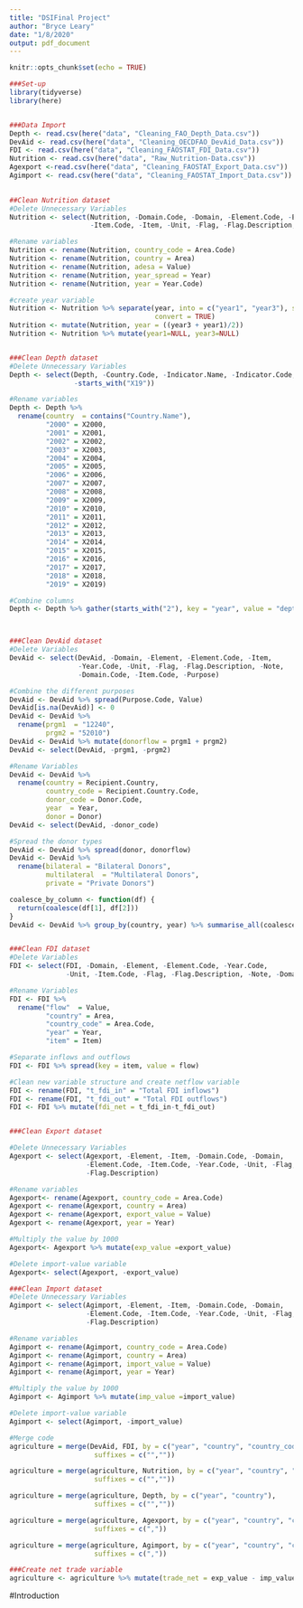 ```yaml
---
title: "DSIFinal Project"
author: "Bryce Leary"
date: "1/8/2020"
output: pdf_document
---
```


```r
knitr::opts_chunk$set(echo = TRUE)
```

```r
###Set-up
library(tidyverse)
library(here)


###Data Import
Depth <- read.csv(here("data", "Cleaning_FAO_Depth_Data.csv"))
DevAid <- read.csv(here("data", "Cleaning_OECDFAO_DevAid_Data.csv"))
FDI <- read.csv(here("data", "Cleaning_FAOSTAT_FDI_Data.csv"))
Nutrition <- read.csv(here("data", "Raw_Nutrition-Data.csv"))
Agexport <-read.csv(here("data", "Cleaning_FAOSTAT_Export_Data.csv"))
Agimport <- read.csv(here("data", "Cleaning_FAOSTAT_Import_Data.csv"))

  
##Clean Nutrition dataset
#Delete Unnecessary Variables
Nutrition <- select(Nutrition, -Domain.Code, -Domain, -Element.Code, -Element, 
                    -Item.Code, -Item, -Unit, -Flag, -Flag.Description, -Note)

#Rename variables
Nutrition <- rename(Nutrition, country_code = Area.Code)
Nutrition <- rename(Nutrition, country = Area)
Nutrition <- rename(Nutrition, adesa = Value)
Nutrition <- rename(Nutrition, year_spread = Year)
Nutrition <- rename(Nutrition, year = Year.Code)

#create year variable
Nutrition <- Nutrition %>% separate(year, into = c("year1", "year3"), sep = 4, 
                                    convert = TRUE)
Nutrition <- mutate(Nutrition, year = ((year3 + year1)/2))
Nutrition <- Nutrition %>% mutate(year1=NULL, year3=NULL)


###Clean Depth dataset
#Delete Unnecessary Variables
Depth <- select(Depth, -Country.Code, -Indicator.Name, -Indicator.Code, 
                -starts_with("X19"))

#Rename variables
Depth <- Depth %>%
  rename(country  = contains("Country.Name"),
         "2000" = X2000,
         "2001" = X2001,
         "2002" = X2002,
         "2003" = X2003,
         "2004" = X2004,
         "2005" = X2005,
         "2006" = X2006,
         "2007" = X2007,
         "2008" = X2008,
         "2009" = X2009,
         "2010" = X2010,
         "2011" = X2011,
         "2012" = X2012,
         "2013" = X2013,
         "2014" = X2014,
         "2015" = X2015,
         "2016" = X2016,
         "2017" = X2017,
         "2018" = X2018,
         "2019" = X2019)

#Combine columns
Depth <- Depth %>% gather(starts_with("2"), key = "year", value = "depth")



###Clean DevAid dataset
#Delete Variables
DevAid <- select(DevAid, -Domain, -Element, -Element.Code, -Item, 
                 -Year.Code, -Unit, -Flag, -Flag.Description, -Note, 
                 -Domain.Code, -Item.Code, -Purpose)

#Combine the different purposes
DevAid <- DevAid %>% spread(Purpose.Code, Value)
DevAid[is.na(DevAid)] <- 0
DevAid <- DevAid %>%
  rename(prgm1  = "12240",
         prgm2 = "52010")
DevAid <- DevAid %>% mutate(donorflow = prgm1 + prgm2)
DevAid <- select(DevAid, -prgm1, -prgm2)

#Rename Variables
DevAid <- DevAid %>%
  rename(country = Recipient.Country,
         country_code = Recipient.Country.Code,
         donor_code = Donor.Code,
         year  = Year,
         donor = Donor)
DevAid <- select(DevAid, -donor_code)

#Spread the donor types
DevAid <- DevAid %>% spread(donor, donorflow)
DevAid <- DevAid %>%
  rename(bilateral = "Bilateral Donors",
         multilateral  = "Multilateral Donors",
         private = "Private Donors")

coalesce_by_column <- function(df) {
  return(coalesce(df[1], df[2]))
}
DevAid <- DevAid %>% group_by(country, year) %>% summarise_all(coalesce_by_column)


###Clean FDI dataset
#Delete Variables
FDI <- select(FDI, -Domain, -Element, -Element.Code, -Year.Code, 
              -Unit, -Item.Code, -Flag, -Flag.Description, -Note, -Domain.Code)

#Rename Variables
FDI <- FDI %>%
  rename("flow"  = Value,
         "country" = Area,
         "country_code" = Area.Code,
         "year" = Year,
         "item" = Item)

#Separate inflows and outflows
FDI <- FDI %>% spread(key = item, value = flow)

#Clean new variable structure and create netflow variable
FDI <- rename(FDI, "t_fdi_in" = "Total FDI inflows")
FDI <- rename(FDI, "t_fdi_out" = "Total FDI outflows")
FDI <- FDI %>% mutate(fdi_net = t_fdi_in-t_fdi_out)


###Clean Export dataset

#Delete Unnecessary Variables
Agexport <- select(Agexport, -Element, -Item, -Domain.Code, -Domain, 
                   -Element.Code, -Item.Code, -Year.Code, -Unit, -Flag, 
                   -Flag.Description)

#Rename variables
Agexport<- rename(Agexport, country_code = Area.Code)
Agexport <- rename(Agexport, country = Area)
Agexport <- rename(Agexport, export_value = Value)
Agexport <- rename(Agexport, year = Year)

#Multiply the value by 1000
Agexport<- Agexport %>% mutate(exp_value =export_value)

#Delete import-value variable
Agexport<- select(Agexport, -export_value)

###Clean Import dataset
#Delete Unnecessary Variables
Agimport <- select(Agimport, -Element, -Item, -Domain.Code, -Domain, 
                   -Element.Code, -Item.Code, -Year.Code, -Unit, -Flag, 
                   -Flag.Description)

#Rename variables
Agimport <- rename(Agimport, country_code = Area.Code)
Agimport <- rename(Agimport, country = Area)
Agimport <- rename(Agimport, import_value = Value)
Agimport <- rename(Agimport, year = Year)

#Multiply the value by 1000
Agimport <- Agimport %>% mutate(imp_value =import_value)

#Delete import-value variable
Agimport <- select(Agimport, -import_value)
```



```r
#Merge code
agriculture = merge(DevAid, FDI, by = c("year", "country", "country_code"), 
                     suffixes = c("",""))

agriculture = merge(agriculture, Nutrition, by = c("year", "country", "country_code"), 
                     suffixes = c("",""))

agriculture = merge(agriculture, Depth, by = c("year", "country"), 
                     suffixes = c("",""))

agriculture = merge(agriculture, Agexport, by = c("year", "country", "country_code"), 
                     suffixes = c(","))

agriculture = merge(agriculture, Agimport, by = c("year", "country", "country_code"), 
                     suffixes = c(","))

###Create net trade variable
agriculture <- agriculture %>% mutate(trade_net = exp_value - imp_value)
```

#Introduction

```r

```

```r

```

